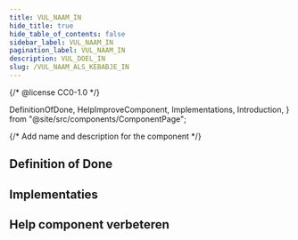 ```yaml
---
title: VUL_NAAM_IN
hide_title: true
hide_table_of_contents: false
sidebar_label: VUL_NAAM_IN
pagination_label: VUL_NAAM_IN
description: VUL_DOEL_IN
slug: /VUL_NAAM_ALS_KEBABJE_IN
---
```


{/* @license CC0-1.0 */}

  DefinitionOfDone,
  HelpImproveComponent,
  Implementations,
  Introduction,
} from "@site/src/components/ComponentPage";

{/* Add name and description for the component */}


<Introduction component={component} headingLevel={1} description={description} />

## Definition of Done

<DefinitionOfDone component={component} headingLevel={3} />

## Implementaties

<Implementations component={component} headingLevel={3} />

## Help component verbeteren

<HelpImproveComponent component={component} headingLevel={3} />
